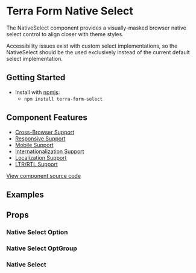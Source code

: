 


<Badge />

# Terra Form Native Select

The NativeSelect component provides a visually-masked browser native select control to align closer with theme styles.

Accessibility issues exist with custom select implementations, so the NativeSelect should be the used exclusively instead of the current default select implementation.

## Getting Started

- Install with [npmjs](https://www.npmjs.com):
  - `npm install terra-form-select`

## Component Features

- [Cross-Browser Support](https://engineering.cerner.com/terra-ui/contributing/terra-ui/component-standards#cross-browser-support)
- [Responsive Support](https://engineering.cerner.com/terra-ui/contributing/terra-ui/component-standards#responsive-support)
- [Mobile Support](https://engineering.cerner.com/terra-ui/contributing/terra-ui/component-standards#mobile-support)
- [Internationalization Support](https://engineering.cerner.com/terra-ui/contributing/terra-ui/component-standards#internationalization-i18n-support)
- [Localization Support](https://engineering.cerner.com/terra-ui/contributing/terra-ui/component-standards#internationalization-i18n-support)
- [LTR/RTL Support](https://engineering.cerner.com/terra-ui/contributing/terra-ui/component-standards#ltr--rtl-support)

[View component source code](https://github.com/cerner/terra-core/tree/master/packages/terra-form-select)

## Examples
<UncontrolledExample title="Create an Uncontrolled Select" description="An example of implementing an uncontrolled Select." />
<ControlledExample title="Create a Controlled Select" description="An example of implementing a controlled Select." />
<FilterStyleExample title="Filter Style" description="An example of implementing a select to be user outside of form fields. (i.e. in a filter bar)" />
<OptGroupExample title="OptGroup" description="An OptGroup provides a way to group options together." />
<DisabledExample title="Disabled" />
<IncompleteExample title="Incomplete" description="Applies theme-specific styling for incomplete. ***Note: Only use incomplete if given specific guidance, reserved for specific applications when no value has been provided. Not for general use.***" />
<InvalidExample title="Invalid" description="Applies theme-specific styling for invalid. Will also display error text when used with a Field." />

## Props
### Native Select Option
<NativeOptionsPropsTable />

### Native Select OptGroup
<NativeOptGroupsPropsTable />

### Native Select
<NativeSelectPropsTable />
